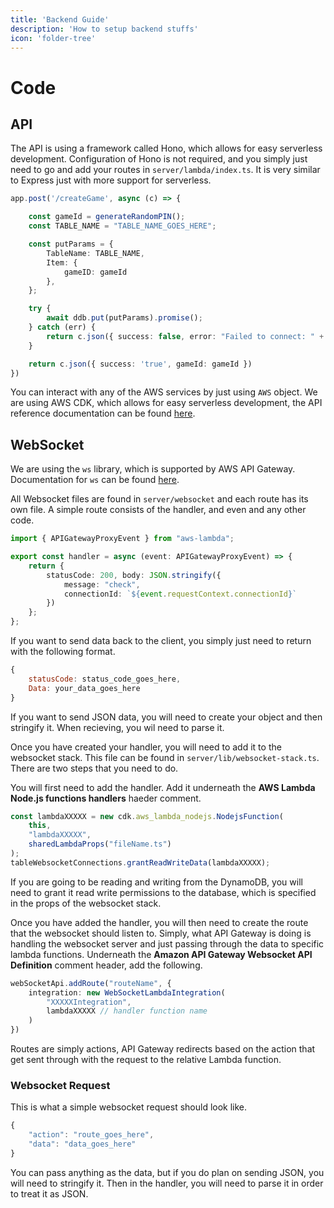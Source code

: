 ```yaml
---
title: 'Backend Guide'
description: 'How to setup backend stuffs'
icon: 'folder-tree'
---
```


# Code

## API

The API is using a framework called Hono, which allows for easy serverless development. Configuration of Hono is not required, and you simply just need to go and add your routes in `server/lambda/index.ts`. It is very similar to Express just with more support for serverless.

```ts server/lambda/index.ts
app.post('/createGame', async (c) => {

    const gameId = generateRandomPIN();
    const TABLE_NAME = "TABLE_NAME_GOES_HERE";

    const putParams = {
        TableName: TABLE_NAME,
        Item: {
            gameID: gameId
        },
    };

    try {
        await ddb.put(putParams).promise();
    } catch (err) {
        return c.json({ success: false, error: "Failed to connect: " + JSON.stringify(err) }, 500)
    }

    return c.json({ success: 'true', gameId: gameId })
})
```

You can interact with any of the AWS services by just using `AWS` object. We are using AWS CDK, which allows for easy serverless development, the API reference documentation can be found [here](https://docs.aws.amazon.com/cdk/api/v2/docs/aws-construct-library.html). 

## WebSocket

We are using the `ws` library, which is supported by AWS API Gateway. Documentation for `ws` can be found [here](https://www.npmjs.com/package/ws).

All Websocket files are found in `server/websocket` and each route has its own file. A simple route consists of the handler, and even and any other code.

``` ts server/websocket/check.ts
import { APIGatewayProxyEvent } from "aws-lambda";

export const handler = async (event: APIGatewayProxyEvent) => {
    return {
        statusCode: 200, body: JSON.stringify({
            message: "check",
            connectionId: `${event.requestContext.connectionId}`
        })
    };
};
```

If you want to send data back to the client, you simply just need to return with the following format.

```js returning data to client
{
    statusCode: status_code_goes_here,
    Data: your_data_goes_here
}
```

If you want to send JSON data, you will need to create your object and then stringify it. When recieving, you wil need to parse it.

Once you have created your handler, you will need to add it to the websocket stack. This file can be found in `server/lib/websocket-stack.ts`. There are two steps that you need to do.

You will first need to add the handler. Add it underneath the **AWS Lambda Node.js functions handlers** haeder comment.

```ts server/lib/websocket-stack.ts
const lambdaXXXXX = new cdk.aws_lambda_nodejs.NodejsFunction(
    this,
    "lambdaXXXXX",
    sharedLambdaProps("fileName.ts")
);
tableWebsocketConnections.grantReadWriteData(lambdaXXXXX);
```

If you are going to be reading and writing from the DynamoDB, you will need to grant it read write permissions to the database, which is specified in the props of the websocket stack.

Once you have added the handler, you will then need to create the route that the websocket should listen to. Simply, what API Gateway is doing is handling the websocket server and just passing through the data to specific lambda functions. Underneath the **Amazon API Gateway Websocket API Definition** comment header, add the following.

```ts server/lib/websocket-stack.ts
webSocketApi.addRoute("routeName", {
    integration: new WebSocketLambdaIntegration(
        "XXXXXIntegration",
        lambdaXXXXX // handler function name
    )
})
```

Routes are simply actions, API Gateway redirects based on the action that get sent through with the request to the relative Lambda function.

### Websocket Request

This is what a simple websocket request should look like.

```js websocket request
{
    "action": "route_goes_here",
    "data": "data_goes_here"
}
```

You can pass anything as the data, but if you do plan on sending JSON, you will need to stringify it. Then in the handler, you will need to parse it in order to treat it as JSON.